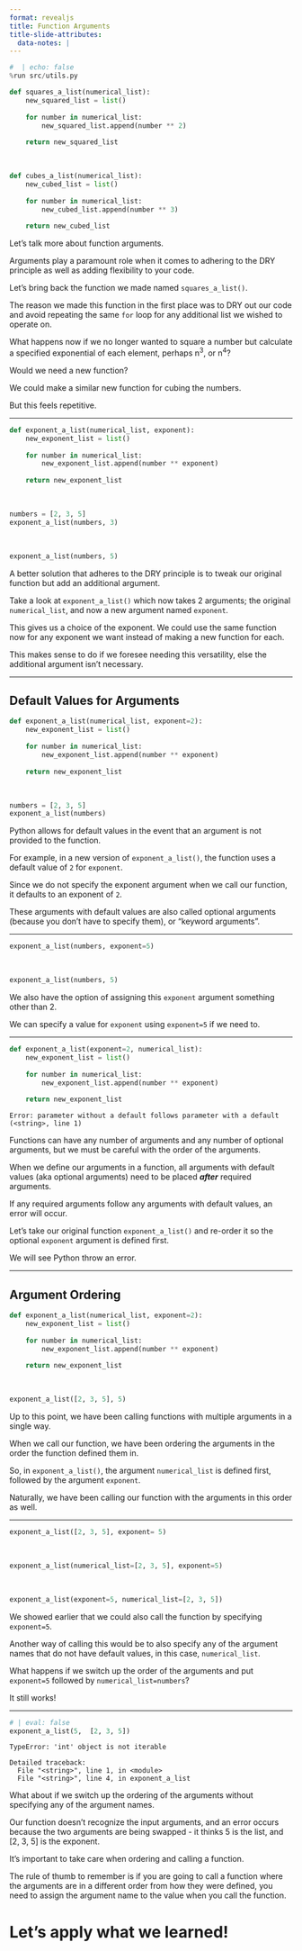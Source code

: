 ```yaml
---
format: revealjs
title: Function Arguments
title-slide-attributes:
  data-notes: |
---
```


```python
#  | echo: false
%run src/utils.py
```


```python
def squares_a_list(numerical_list):
    new_squared_list = list()
    
    for number in numerical_list:
        new_squared_list.append(number ** 2)
    
    return new_squared_list
```

<br>

```python
def cubes_a_list(numerical_list):
    new_cubed_list = list()
    
    for number in numerical_list:
        new_cubed_list.append(number ** 3)
    
    return new_cubed_list
```


:::{.notes} 
Let's talk more about function arguments.

Arguments play a paramount role when it comes to adhering to the DRY principle as well as adding flexibility to your code. 

Let's bring back the function we made named `squares_a_list()`. 

The reason we made this function in the first place was to DRY out our code and avoid repeating the same `for` loop for any additional list we wished to operate on. 

What happens now if we no longer wanted to square a number but calculate a specified exponential of each element, perhaps n<sup>3</sup>, or n<sup>4</sup>?

Would we need a new function? 

We could make a similar new function for cubing the numbers.

But this feels repetitive.
:::

---

```python
def exponent_a_list(numerical_list, exponent):
    new_exponent_list = list()
    
    for number in numerical_list:
        new_exponent_list.append(number ** exponent)
    
    return new_exponent_list
```

<br>

```python
numbers = [2, 3, 5]
exponent_a_list(numbers, 3)
```

<br>

```python
exponent_a_list(numbers, 5)
```


:::{.notes} 
A better solution that adheres to the DRY principle is to tweak our original function but add an additional argument.   

Take a look at `exponent_a_list()` which now takes 2 arguments; the original `numerical_list`, and now a new argument named `exponent`. 

This gives us a choice of the exponent. We could use the same function now for any exponent we want instead of making a new function for each. 

This makes sense to do if we foresee needing this versatility, else the additional argument isn't necessary.
:::

---

## Default Values for Arguments

```python
def exponent_a_list(numerical_list, exponent=2):
    new_exponent_list = list()
    
    for number in numerical_list:
        new_exponent_list.append(number ** exponent)
    
    return new_exponent_list
```

<br>

```python
numbers = [2, 3, 5]
exponent_a_list(numbers)
```


:::{.notes}
Python allows for default values in the event that an argument is not provided to the function.        

For example, in a new version of `exponent_a_list()`, the function uses a default value of `2` for `exponent`. 

Since we do not specify the exponent argument when we call our function, it defaults to an exponent of `2`.

These arguments with default values are also called optional arguments (because you don't have to specify them), or "keyword arguments".
:::

---

```python
exponent_a_list(numbers, exponent=5)
```

<br>

```python
exponent_a_list(numbers, 5)
```


:::{.notes} 
We also have the option of assigning this `exponent` argument something other than 2.  

We can specify a value for `exponent` using `exponent=5` if we need to.
:::

---

```python
def exponent_a_list(exponent=2, numerical_list):
    new_exponent_list = list()
    
    for number in numerical_list:
        new_exponent_list.append(number ** exponent)
    
    return new_exponent_list
```

```out
Error: parameter without a default follows parameter with a default (<string>, line 1)
```


:::{.notes} 
Functions can have any number of arguments and any number of optional arguments, but we must be careful with the order of the arguments.

When we define our arguments in a function, all arguments with default values (aka optional arguments) need to be placed ***after*** required arguments. 

If any required arguments follow any arguments with default values, an error will occur.     

Let's take our original function `exponent_a_list()` and re-order it so the optional `exponent` argument is defined first. 

We will see Python throw an error.
:::

---

## Argument Ordering

```python
def exponent_a_list(numerical_list, exponent=2):
    new_exponent_list = list()
    
    for number in numerical_list:
        new_exponent_list.append(number ** exponent)
    
    return new_exponent_list
```

<br>

```python
exponent_a_list([2, 3, 5], 5)
```


:::{.notes} 
Up to this point, we have been calling functions with multiple arguments in a single way.

When we call our function, we have been ordering the arguments in the order the function defined them in. 

So, in `exponent_a_list()`, the argument `numerical_list` is defined first, followed by the argument `exponent`.

Naturally, we have been calling our function with the arguments in this order as well.
:::

---

```python
exponent_a_list([2, 3, 5], exponent= 5)
```

<br>

```python
exponent_a_list(numerical_list=[2, 3, 5], exponent=5)
```

<br>

```python
exponent_a_list(exponent=5, numerical_list=[2, 3, 5])
```


:::{.notes} 
We showed earlier that we could also call the function by specifying `exponent=5`.

Another way of calling this would be to also specify any of the argument names that do not have default values, in this case, `numerical_list`.

What happens if we switch up the order of the arguments and put `exponent=5` followed by `numerical_list=numbers`? 

It still works!
:::

---

```python
# | eval: false
exponent_a_list(5,  [2, 3, 5])
```

```out
TypeError: 'int' object is not iterable

Detailed traceback: 
  File "<string>", line 1, in <module>
  File "<string>", line 4, in exponent_a_list
```


:::{.notes}
What about if we switch up the ordering of the arguments without specifying any of the argument names.

Our function doesn’t recognize the input arguments, and an error occurs because the two arguments are being swapped - it thinks 5 is the list, and [2, 3, 5] is the exponent. 

It's important to take care when ordering and calling a function.

The rule of thumb to remember is if you are going to call a function where the arguments are in a different order from how they were defined, you need to assign the argument name to the value when you call the function. 
:::


# Let’s apply what we learned!
